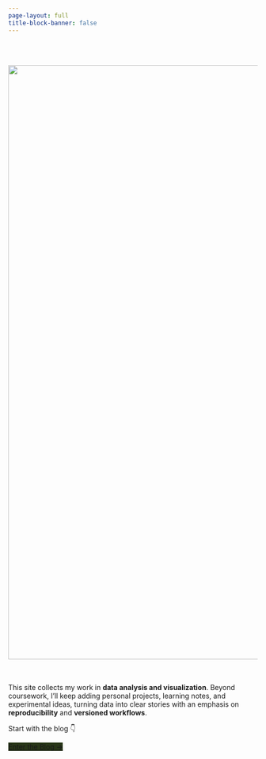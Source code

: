 ```yaml
---
page-layout: full
title-block-banner: false
---
```

<br>
<br>
<p style="text-align:center;">
  <img src="image/index.png" style="max-width:100%; height:auto; width:1200px;">
</p>
<br>
<br>
This site collects my work in **data analysis and visualization**. Beyond coursework, I’ll keep adding personal projects, learning notes, and experimental ideas, turning data into clear stories with an emphasis on **reproducibility** and **versioned workflows**.

Start with the blog 👇

[Enter the Blog →](blog.html){.btn .btn-primary .mt-2 role="button" style="background-color:#283618;border-color:#283618;"}
